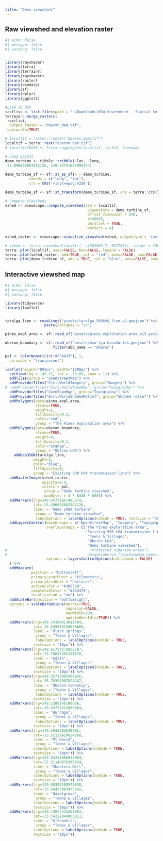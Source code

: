 ```yaml
---
title: "Demo viewsheds"
---
```


## Raw viewshed and elevation raster

```r
#| echo: false
#| message: false
#| warning: false


library(rayshader)
library(terra)
library(terrainr)
library(rayshader)
library(raster)
library(osmdata)
library(sf)
library(dplyr)
library(ggplot2)

#Load in DSM
rastlist <- list.files(path = "~/Downloads/NSW Government - Spatial Services/DEM/5 Metre", pattern='.tif$', all.files= T, full.names= T)
terrainr::merge_rasters(
 rastlist,
  output_raster = "oberon_dem.tif",
 overwrite=TRUE)

# localtif = raster::raster("oberon_dem.tif")
localtif = terra::rast("oberon_dem.tif")
# localtif10x10 <- terra::aggregate(localtif, fact=2, fun=max)

# Load points
demo_turbine <- tibble::tribble(~lat, ~long,
-33.896692083362126, 149.84751667995374)
          
demo_turbine_sf <- sf::st_as_sf(x = demo_turbine,                         
           coords = c("long", "lat"),
           crs = CRS("+init=epsg:4326"))

demo_turbine_sf <- sf::st_transform(demo_turbine_sf, crs = terra::crs(localtif))

# Compute viewsheds
vshed <- viewscape::compute_viewshed(dsm = localtif, 
                                      viewpoints = demo_turbine_sf, 
                                      offset_viewpoint = 240, 
                                      r=30000,
                                      parallel = TRUE, 
                                      workers = 4)

vshed_raster <- viewscape::visualize_viewshed(vshed, outputtype = 'raster')

# vshed <- terra::viewshed(localtif, c(761869.7, 6237474), target = 240)
terra::plot(localtif, axes=FALSE, box=FALSE, legend = FALSE)
terra::plot(vshed_raster, add=TRUE, col = "red", axes=FALSE, box=FALSE, legend = FALSE, alpha=0.4)
terra::plot(demo_turbine_sf, add = TRUE, col = "blue", axes=FALSE, box=FALSE, legend = FALSE)

```

## Interactive viewshed map

:::{.column-page}

```r
#| echo: false
#| message: false
#| warning: false

library(tidyverse)
library(leaflet)


taralga_line <- readLines("assets/taralga_500kVA_line_v2.geojson") %>%
                  paste(collapse = "\n")

pines_expl_area <- sf::read_sf("assets/pines_exploration_area_v15.geojson")

oberon_boundary <- sf::read_sf("assets/nsw-lga-boundaries.geojson") %>%
                      filter(abb_name == "Oberon")

pal <- colorNumeric(c("#FF4433"), 1,
  na.color = "transparent")

leaflet(height="800px", width="1200px") %>% 
  setView(lng = 149.72, lat = -33.89, zoom = 11) %>%
  addTiles(group = "OpenStreetMap") %>%
  addProviderTiles("Esri.WorldImagery", group="Imagery") %>%
#  addProviderTiles("Esri.WorldTopoMap", group="Topography") %>%
  addProviderTiles("OpenTopoMap", group="Topography") %>%
  addProviderTiles("Esri.WorldShadedRelief", group="Shaded relief") %>%
  addPolygons(data=pines_expl_area, 
              stroke=TRUE, 
              weight=1, 
              fillOpacity=0.2, 
              color="red",
              group = "The Pines exploration area") %>%
  addPolygons(data=oberon_boundary,
              stroke=TRUE, 
              weight=4, 
              fillOpacity=0.1, 
              color="orange",
              group = "Oberon LGA") %>%
    addGeoJSON(taralga_line, 
             weight=3, 
             color="blue", 
             fillOpacity=0,
             group = "Existing 500 kVA transmission line") %>%
  addRasterImage(vshed_raster, 
                 opacity=0.4, 
                 colors = pal,
                  group = "Demo turbine viewshed",
                  maxBytes = 4 * 8330 * 8801) %>%
  addMarkers(lng=149.84751667995374,
             lat=-33.896692083362126, 
             label = "Demo 240m turbine",
              group = "Demo turbine viewshed",
              labelOptions = labelOptions(noHide = TRUE, textsize = "10px")) %>%  
  addLayersControl(baseGroups = c("OpenStreetMap", "Imagery", "Topography", "Shaded relief"),
                   overlayGroups = c("The Pines exploration area",
                                     "Existing 500 kVA transmission line",
                                      "Towns & Villages",
                                      "Oberon LGA",
                                      "Demo turbine viewshed"),
#                                      "Protected riparian areas"),
#                                     unique(oberon_frogs$common_name)),
                   options = layersControlOptions(collapsed = FALSE)
  ) %>%
  addMeasure(
            position = "bottomleft",
            primaryLengthUnit = "kilometers",
            primaryAreaUnit = "hectares",
            activeColor = "#3D535D",
            completedColor = "#7D4479",
            localization = "en") %>%
  addScaleBar(position = "bottomright",
  options = scaleBarOptions(metric=TRUE, 
                            imperial=FALSE,
                            maxWidth=300,
                            updateWhenIdle=TRUE)) %>%
  addMarkers(lng=149.74160413611594,
             lat=-33.845989194998666,
             label = "Black Springs",
              group = "Towns & Villages",
              labelOptions = labelOptions(noHide = TRUE,
             textsize = "10px")) %>%
  addMarkers(lng=149.91754276836787,
             lat=-33.78815383191878,
             label = "Edith",
              group = "Towns & Villages",
              labelOptions = labelOptions(noHide = TRUE,
             textsize = "10px")) %>%
  addMarkers(lng=149.85713985509926,
             lat=-33.70394907824247,
             label = "Oberon township",
              group = "Towns & Villages",
              labelOptions = labelOptions(noHide = TRUE,
             textsize = "10px")) %>%
  addMarkers(lng=149.5288146180066,
             lat=-33.94774521659694,
             label = "Burraga",
              group = "Towns & Villages",
              labelOptions = labelOptions(noHide = TRUE,
             textsize = "10px")) %>%
  addMarkers(lng=149.5935282648902,
             lat=-33.82130920624268,
             label = "Mt David",
              group = "Towns & Villages",
             labelOptions = labelOptions(noHide = TRUE,
             textsize = "10px")) %>%
  addMarkers(lng=149.85336006836064,
             lat=-33.91140078300324,
             label = "Shooters Hill",
              group = "Towns & Villages",
             labelOptions = labelOptions(noHide = TRUE,
             textsize = "10px")) %>%
  addMarkers(lng=149.89359188575838,
             lat=-33.66433983475142,
             label = "Hazelgrove",
              group = "Towns & Villages",
             labelOptions = labelOptions(noHide = TRUE,
             textsize = "10px")) %>%
  addMarkers(lng=149.73074435257803,
             lat=-33.54222049863011,
             label = "O'Connell",
              group = "Towns & Villages",
             labelOptions = labelOptions(noHide = TRUE,
             textsize = "10px")) 


                    
```

:::
